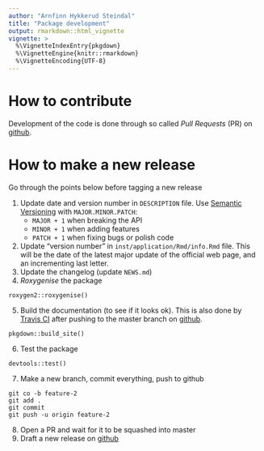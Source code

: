 ```yaml
---
author: "Arnfinn Hykkerud Steindal"
title: "Package development"
output: rmarkdown::html_vignette
vignette: >
  %\VignetteIndexEntry{pkgdown}
  %\VignetteEngine{knitr::rmarkdown}
  %\VignetteEncoding{UTF-8}
---
```


# How to contribute

Development of the code is done through so called *Pull Requests* (PR) on [github](https://github.com/SKDE-Analyse/dynamiskTabellverk).

# How to make a new release

Go through the points below before tagging a new release

1. Update date and version number in `DESCRIPTION` file. Use [Semantic Versioning](https://semver.org/) with `MAJOR.MINOR.PATCH`:
    - `MAJOR + 1` when breaking the API 
    - `MINOR + 1` when adding features
    - `PATCH + 1` when fixing bugs or polish code
2. Update "version number" in `inst/application/Rmd/info.Rmd` file. This will be the date of the latest major update of the official web page, and an incrementing last letter.
3. Update the changelog (update `NEWS.md`)
4. *Roxygenise* the package
```
roxygen2::roxygenise()
```
5. Build the documentation (to see if it looks ok). This is also done by [Travis CI](https://travis-ci.org/SKDE-Analyse/dynamiskTabellverk/builds) after pushing to the master branch on [github](https://github.com/SKDE-Analyse/dynamiskTabellverk).
```
pkgdown::build_site()
```
6. Test the package
```
devtools::test()
```
7. Make a new branch, commit everything, push to github
```
git co -b feature-2
git add .
git commit
git push -u origin feature-2
```
8. Open a PR and wait for it to be squashed into master
9. Draft a new release on [github](https://github.com/SKDE-Analyse/dynamiskTabellverk/releases/new)


<!--
## How to install pkgdown

```
httr::set_config(httr::use_proxy(url="http://www-proxy.helsenord.no", port=8080)) # Only if behind HN proxy
devtools::install_github("r-lib/pkgdown")
```
-->


